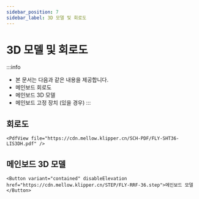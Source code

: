 ```yaml
---
sidebar_position: 7
sidebar_label: 3D 모델 및 회로도
---
```


# 3D 모델 및 회로도


:::info
* 본 문서는 다음과 같은 내용을 제공합니다.
* 메인보드 회로도
* 메인보드 3D 모델
* 메인보드 고정 장치 (있을 경우)
:::

## 회로도

    <PdfView file="https://cdn.mellow.klipper.cn/SCH-PDF/FLY-SHT36-LIS3DH.pdf" />


## 메인보드 3D 모델

    <Button variant="contained" disableElevation href="https://cdn.mellow.klipper.cn/STEP/FLY-RRF-36.step">메인보드 모델</Button>
